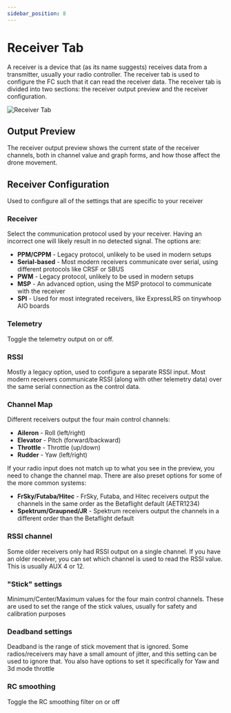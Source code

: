 ```yaml
---
sidebar_position: 8
---
```


# Receiver Tab

A receiver is a device that (as its name suggests) receives data from a transmitter, usually your 
radio controller. The receiver tab is used to configure the FC such that it can read the receiver data. 
The receiver tab is divided into two sections: the receiver output preview and the receiver configuration.

![Receiver Tab](/img/betaflight_configurator_receiver_tab.png)

## Output Preview

The receiver output preview shows the current state of the receiver channels, both in channel value and graph forms, and how those affect the drone movement.

## Receiver Configuration

Used to configure all of the settings that are specific to your receiver

### Receiver

Select the communication protocol used by your receiver. Having an incorrect one will 
likely result in no detected signal. The options are:

* **PPM/CPPM** - Legacy protocol, unlikely to be used in modern setups
* **Serial-based** - Most modern receivers communicate over serial, using different protocols like CRSF or SBUS
* **PWM** - Legacy protocol, unlikely to be used in modern setups
* **MSP** - An advanced option, using the MSP protocol to communicate with the receiver
* **SPI** - Used for most integrated receivers, like ExpressLRS on tinywhoop AIO boards

### Telemetry

Toggle the telemetry output on or off.

### RSSI

Mostly a legacy option, used to configure a separate RSSI input. Most modern receivers communicate 
RSSI (along with other telemetry data) over the same serial connection as the control data.

### Channel Map

Different receivers output the four main control channels:

* **Aileron** - Roll (left/right)
* **Elevator** - Pitch (forward/backward)
* **Throttle** - Throttle (up/down)
* **Rudder** - Yaw (left/right)

If your radio input does not match up to what you see in the preview, you need to change the channel map. 
There are also preset options for some of the more common systems:

* **FrSky/Futaba/Hitec** - FrSky, Futaba, and Hitec receivers output the channels in the same order as the 
  Betaflight default (AETR1234)
* **Spektrum/Graupned/JR** - Spektrum receivers output the channels in a different order than the Betaflight default

### RSSI channel

Some older receivers only had RSSI output on a single channel. If you have an older receiver, you can set
which channel is used to read the RSSI value. This is usually AUX 4 or 12.

### "Stick" settings

Minimum/Center/Maximum values for the four main control channels. These are used to set the range of the 
stick values, usually for safety and calibration purposes

### Deadband settings

Deadband is the range of stick movement that is ignored. Some radios/receivers may have a small amount of
jitter, and this setting can be used to ignore that. You also have options to set it specifically for Yaw
and 3d mode throttle

### RC smoothing

Toggle the RC smoothing filter on or off